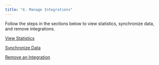 ```yaml
---
title: "4. Manage Integrations"
---
```


Follow the steps in the sections below to view statistics, synchronize data, and remove integrations.

[View Statistics](/guides/uploading-videos/cloud-to-cloud-transfers/4.-manage-integrations/view-statistics)

[Synchronize Data](/guides/uploading-videos/cloud-to-cloud-transfers/4.-manage-integrations/synchronize-data)

[Remove an Integration](/guides/uploading-videos/cloud-to-cloud-transfers/4.-manage-integrations/remove-an-integration)